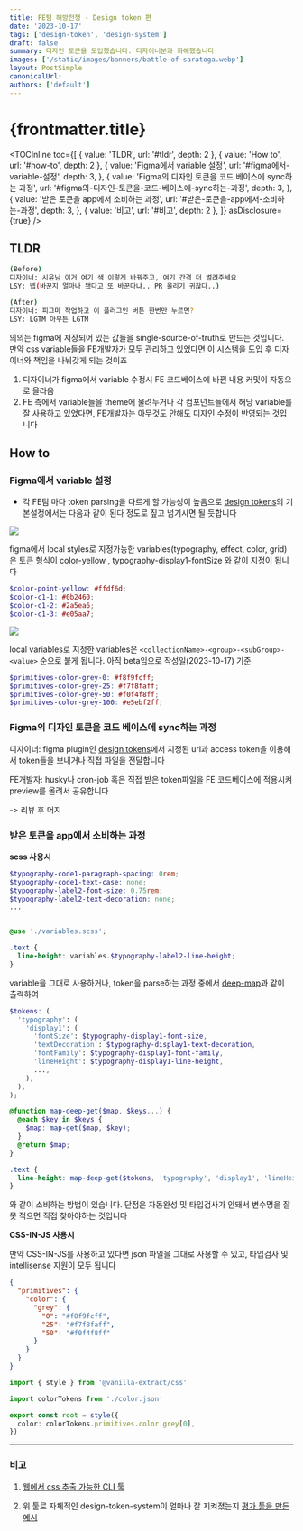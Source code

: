 ```yaml
---
title: FE팀 해방전쟁 - Design token 편
date: '2023-10-17'
tags: ['design-token', 'design-system']
draft: false
summary: 디자인 토큰을 도입했습니다. 디자이너분과 화해했습니다.
images: ['/static/images/banners/battle-of-saratoga.webp']
layout: PostSimple
canonicalUrl:
authors: ['default']
---
```


# {frontmatter.title}

<TOCInline
  toc={[
    { value: 'TLDR', url: '#tldr', depth: 2 },
    { value: 'How to', url: '#how-to', depth: 2 },
    {
      value: 'Figma에서 variable 설정',
      url: '#figma에서-variable-설정',
      depth: 3,
    },
    {
      value: 'Figma의 디자인 토큰을 코드 베이스에 sync하는 과정',
      url: '#figma의-디자인-토큰을-코드-베이스에-sync하는-과정',
      depth: 3,
    },
    {
      value: '받은 토큰을 app에서 소비하는 과정',
      url: '#받은-토큰을-app에서-소비하는-과정',
      depth: 3,
    },
    { value: '비고', url: '#비고', depth: 2 },
  ]}
  asDisclosure={true}
/>

## TLDR

```bash
(Before)
디자이너: 시윤님 이거 여기 색 이렇게 바꿔주고, 여기 간격 더 벌려주세요
LSY: 넵(바꾼지 얼마나 됐다고 또 바꾼다냐.. PR 올리기 귀찮다..)

(After)
디자이너: 피그마 작업하고 이 플러그인 버튼 한번만 누르면?
LSY: LGTM 아무튼 LGTM
```

의의는 figma에 저장되어 있는 값들을 single-source-of-truth로 만드는 것입니다. 만약 css variable들을 FE개발자가 모두 관리하고 있었다면 이 시스템을 도입 후 디자이너와 책임을 나눠갖게 되는 것이죠

1. 디자이너가 figma에서 variable 수정시 FE 코드베이스에 바뀐 내용 커밋이 자동으로 올라옴
2. FE 측에서 variable들을 theme에 물려두거나 각 컴포넌트들에서 해당 variable를 잘 사용하고 있었다면, FE개발자는 아무것도 안해도 디자인 수정이 반영되는 것입니다

## How to

### Figma에서 variable 설정

- 각 FE팀 마다 token parsing을 다르게 할 가능성이 높음으로 [design tokens](https://github.com/lukasoppermann/design-tokens#plugin-usage)의 기본설정에서는 다음과 같이 된다 정도로 짚고 넘기시면 될 듯합니다

<Image src="/static/images/token-system/token1.png" />

figma에서 local styles로 지정가능한 variables(typography, effect, color, grid)은 토큰 형식이 color-yellow , typography-display1-fontSize 와 같이 지정이 됩니다

```scss
$color-point-yellow: #ffdf6d;
$color-c1-1: #0b2460;
$color-c1-2: #2a5ea6;
$color-c1-3: #e05aa7;
```

<Image src="/static/images/token-system/token2.png" />

local variables로 지정한 variables은 `<collectionName>-<group>-<subGroup>-<value>` 순으로 붙게 됩니다. 아직 beta임으로 작성일(2023-10-17) 기준

```scss
$primitives-color-grey-0: #f8f9fcff;
$primitives-color-grey-25: #f7f8faff;
$primitives-color-grey-50: #f0f4f8ff;
$primitives-color-grey-100: #e5ebf2ff;
```

### Figma의 디자인 토큰을 코드 베이스에 sync하는 과정

디자이너: figma plugin인 [design tokens](https://github.com/lukasoppermann/design-tokens#plugin-usage)에서 지정된 url과 access token을 이용해서 token들을 보내거나 직접 파일을 전달합니다

FE개발자: husky나 cron-job 혹은 직접 받은 token파일을 FE 코드베이스에 적용시켜 preview를 올려서 공유합니다

-> 리뷰 후 머지

### 받은 토큰을 app에서 소비하는 과정

**scss 사용시**

```scss:_variables.scss
$typography-code1-paragraph-spacing: 0rem;
$typography-code1-text-case: none;
$typography-label2-font-size: 0.75rem;
$typography-label2-text-decoration: none;
...
```

```scss:text.module.scss

@use './variables.scss';

.text {
  line-height: variables.$typography-label2-line-height;
}
```

variable을 그대로 사용하거나, token을 parse하는 과정 중에서 [deep-map](https://amzn.github.io/style-dictionary/#/formats?id=scssmap-deep)과 같이 출력하여

```scss:_variables_map.scss
$tokens: (
  'typography': (
    'display1': (
      'fontSize': $typography-display1-font-size,
      'textDecoration': $typography-display1-text-decoration,
      'fontFamily': $typography-display1-font-family,
      'lineHeight': $typography-display1-line-height,
      ...,
    ),
  ),
);
```

```scss:text.module.scss
@function map-deep-get($map, $keys...) {
  @each $key in $keys {
    $map: map-get($map, $key);
  }
  @return $map;
}

.text {
  line-height: map-deep-get($tokens, 'typography', 'display1', 'lineHeight');
}
```

와 같이 소비하는 방법이 있습니다. 단점은 자동완성 및 타입검사가 안돼서 변수명을 잘못 적으면 직접 찾아야하는 것입니다

**CSS-IN-JS 사용시**

만약 CSS-IN-JS를 사용하고 있다면 json 파일을 그대로 사용할 수 있고, 타입검사 및 intellisense 지원이 모두 됩니다

```json:color.json
{
  "primitives": {
    "color": {
      "grey": {
        "0": "#f8f9fcff",
        "25": "#f7f8faff",
        "50": "#f0f4f8ff"
      }
    }
  }
}
```

```ts:text.css.ts
import { style } from '@vanilla-extract/css'

import colorTokens from './color.json'

export const root = style({
  color: colorTokens.primitives.color.grey[0],
})
```

---

### 비고

1. [웹에서 css 추출 가능한 CLI 툴](https://github.com/projectwallace/extract-css-core)

2. 위 툴로 자체적인 design-token-system이 얼마나 잘 지켜졌는지 [평가 툴을 만든 예시](https://www.michaelmang.dev/blog/scoring-design-tokens-adoption-with-oclif-and-postcss/)
